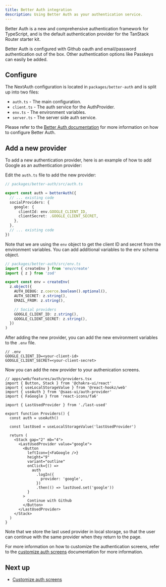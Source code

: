 ```yaml
---
title: Better Auth integration
description: Using Better Auth as your authentication service.
---
```


Better Auth is a new and comprehensive authentication framework for TypeScript, and is the default authentication provider for the TanStack Router starter kit.

Better Auth is configured with Github oauth and email/password authentication out of the box.
Other authentication options like Passkeys can easily be added.

## Configure

The NextAuth configuration is located in `packages/better-auth` and is split up
into two files:

- `auth.ts` - The main configuration.
- `client.ts` - The auth service for the AuthProvider.
- `env.ts` - The environment variables.
- `server.ts` - The server side auth service.

Please refer to the [Better Auth documentation](https://www.better-auth.com/docs/introduction) for more
information on how to configure Better Auth.

## Add a new provider

To add a new authentication provider, here is an example of how to add Google as an authentication provider:

Edit the `auth.ts` file to add the new provider:

```ts
// packages/better-auth/src/auth.ts

export const auth = betterAuth({
  // ... existing code
  socialProviders: {
    google: {
      clientId: env.GOOGLE_CLIENT_ID,
      clientSecret: .GOOGLE_CLIENT_SECRET,
    },
  },
  // ... existing code
})
```

Note that we are using the `env` object to get the client ID and secret from the environment variables.
You can add additional variables to the env schema object.

```ts
// packages/better-auth/src/env.ts
import { createEnv } from 'env/create'
import { z } from 'zod'

export const env = createEnv(
  z.object({
    AUTH_DEBUG: z.coerce.boolean().optional(),
    AUTH_SECRET: z.string(),
    EMAIL_FROM: z.string(),

    // Social providers
    GOOGLE_CLIENT_ID: z.string(),
    GOOGLE_CLIENT_SECRET: z.string(),
  })
)
```

After adding the new provider, you can add the new environment variables to the `.env` file.

```
// .env
GOOGLE_CLIENT_ID=<your-client-id>
GOOGLE_CLIENT_SECRET=<your-client-secret>
```

Now you can add the new provider to your authenication screens.

```tsx
// apps/web/features/auth/providers.tsx
import { Button, Stack } from '@chakra-ui/react'
import { useLocalStorageValue } from '@react-hookz/web'
import { useAuth } from '@saas-ui/auth-provider'
import { FaGoogle } from 'react-icons/fa6'

import { LastUsedProvider } from './last-used'

export function Providers() {
  const auth = useAuth()

  const lastUsed = useLocalStorageValue('lastUsedProvider')

  return (
    <Stack gap="2" mb="4">
      <LastUsedProvider value="google">
        <Button
          leftIcon={<FaGoogle />}
          height="9"
          variant="outline"
          onClick={() =>
            auth
              .logIn({
                provider: 'google',
              })
              .then(() => lastUsed.set('google'))
          }
        >
          Continue with Github
        </Button>
      </LastUsedProvider>
    </Stack>
  )
}
```

<Info>
  Note that we store the last used provider in local storage, so that the user
  can continue with the same provider when they return to the page.
</Info>

For more information on how to customize the authentication screens, refer to the
[customize auth screens](/docs/tanstack-router-starterkit/authentication/customize-auth-screens)
documentation for more information.

## Next up

- [Customize auth screens](/docs/tanstack-router-starterkit/authentication/customize-auth-screens)
